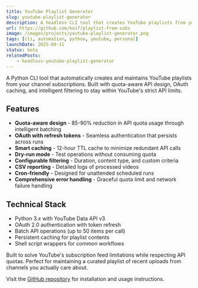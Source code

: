 ```yaml
---
title: YouTube Playlist Generator
slug: youtube-playlist-generator
description: A headless CLI tool that creates YouTube playlists from your subscriptions with intelligent quota management and OAuth caching.
url: https://github.com/keif/playlist-from-subs
image: /images/projects/youtube-playlist-generator.png
tags: [cli, automation, python, youtube, personal]
launchDate: 2025-09-11
status: beta
relatedPosts:
    - headless-youtube-playlist-generator
---
```


A Python CLI tool that automatically creates and maintains YouTube playlists from your channel subscriptions. Built with quota-aware API design, OAuth caching, and intelligent filtering to stay within YouTube's strict API limits.

## Features

- **Quota-aware design** - 85-90% reduction in API quota usage through intelligent batching
- **OAuth with refresh tokens** - Seamless authentication that persists across runs
- **Smart caching** - 12-hour TTL cache to minimize redundant API calls
- **Dry-run mode** - Test operations without consuming quota
- **Configurable filtering** - Duration, content type, and custom criteria
- **CSV reporting** - Detailed logs of processed videos
- **Cron-friendly** - Designed for unattended scheduled runs
- **Comprehensive error handling** - Graceful quota limit and network failure handling

## Technical Stack

- Python 3.x with YouTube Data API v3
- OAuth 2.0 authentication with token refresh
- Batch API operations (up to 50 items per call)
- Persistent caching for playlist contents
- Shell script wrappers for common workflows

Built to solve YouTube's subscription feed limitations while respecting API quotas. Perfect for maintaining a curated playlist of recent uploads from channels you actually care about.

Visit the [GitHub repository](https://github.com/keif/playlist-from-subs) for installation and usage instructions.
